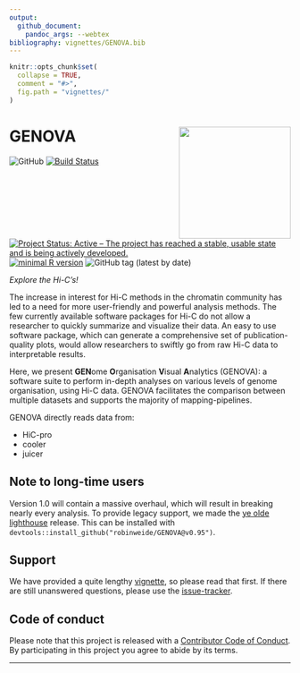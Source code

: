 ```yaml
---
output: 
  github_document:
    pandoc_args: --webtex
bibliography: vignettes/GENOVA.bib
---
```


<!-- README.md is generated from README.Rmd. Please edit that file -->

```r
knitr::opts_chunk$set(
  collapse = TRUE,
  comment = "#>",
  fig.path = "vignettes/"
)
```

# GENOVA <img src="vignettes/logo_GENOVA.png" align="right" alt="" width="200" />

![GitHub](https://img.shields.io/github/license/robinweide/GENOVA?color=succes?branch=dev)
[![Build Status](https://travis-ci.org/robinweide/GENOVA.svg?branch=dev)](https://travis-ci.org/robinweide/GENOVA)
[![Project Status: Active – The project has reached a stable, usable state and is being actively developed.](https://www.repostatus.org/badges/latest/active.svg)](https://www.repostatus.org/#active)
[![minimal R version](https://img.shields.io/badge/R%3E%3D-3.4.4-succes.svg)](https://cran.r-project.org/)
![GitHub tag (latest by date)](https://img.shields.io/github/v/tag/robinweide/GENOVA?color=succes)

*Explore the Hi-C's!*

The increase in interest for Hi-C methods in the chromatin community has led to a need for more user-friendly and powerful analysis methods. The few currently available software packages for Hi-C do not allow a researcher to quickly summarize and visualize their data. An easy to use software package, which can generate a comprehensive set of publication-quality plots, would allow researchers to swiftly go from raw Hi-C data to interpretable results. 

Here, we present **GEN**ome **O**rganisation **V**isual **A**nalytics (GENOVA): a software suite to perform in-depth analyses on various levels of genome organisation, using Hi-C data. GENOVA facilitates the comparison between multiple datasets and supports the majority of mapping-pipelines.

GENOVA directly reads data from:

- HiC-pro
- cooler
- juicer

## Note to long-time users
Version 1.0 will contain a massive overhaul, which will result in breaking nearly every analysis. To provide legacy support, we made the [ye olde lighthouse](https://github.com/robinweide/GENOVA/releases/tag/v0.95) release. This can be installed with `devtools::install_github("robinweide/GENOVA@v0.95")`.

## Support
We have provided a quite lengthy [vignette](https://github.com/robinweide/GENOVA/blob/master/vignettes/GENOVA_vignette.pdf), so please read that first. If there are still unanswered questions, please use the [issue-tracker](https://github.com/robinweide/GENOVA/issues).


## Code of conduct

Please note that this project is released with a [Contributor Code of Conduct](.github/CODE_OF_CONDUCT.md). By participating in this project you agree to abide by its terms.

---



